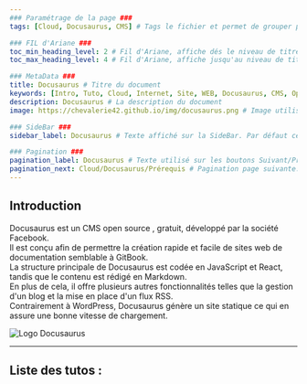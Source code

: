 ---
### Paramétrage de la page ###
tags: [Cloud, Docusaurus, CMS] # Tags le fichier et permet de grouper par mots clef

### FIL d'Ariane ###
toc_min_heading_level: 2 # Fil d'Ariane, affiche dés le niveau de titre 2. Par Défaut : 2
toc_max_heading_level: 4 # Fil d'Ariane, affiche jusqu'au niveau de titre 4. Par défaut : 3

### MetaData ###
title: Docusaurus # Titre du document
keywords: [Intro, Tuto, Cloud, Internet, Site, WEB, Docusaurus, CMS, Open source, Open-Source, OpenSource, Free, Gratuit, FaceBook, Documentation ,Chevalerie] # Mots Clef
description: Docusaurus # La description du document
image: https://chevalerie42.github.io/img/docusaurus.png # Image utilisé par les liens vers cette page. A 1ere vue il faut privilégier les liens externe

### SideBar ###
sidebar_label: Docusaurus # Texte affiché sur la SideBar. Par défaut ce sera le "title"

### Pagination ###
pagination_label: Docusaurus # Texte utilisé sur les boutons Suivant/Précédent. Par defaut "Title"
pagination_next: Cloud/Docusaurus/Prérequis # Pagination page suivante. Soit "null" pour ne pas en ajotuer. Soit dossier/fichier (Réseau/Intro_Reseau)
---


## Introduction 
<Term popup="CMS open source et gratuit permettant la génération de site statique spécialisé en documentation" reference="/glossaire/docusaurus">Docusaurus</Term> est un <Term popup="Content Management System (En français = Système de gestion de contenu), c'est un logiciel simple pour gérer un site web de A à Z avec peu ou pas du tout, de connaissances en développement" reference="/glossaire/CMS">CMS</Term> open source , gratuit, développé par la société Facebook.  
Il est conçu afin de permettre la création rapide et facile de sites web de documentation semblable à GitBook.  
La structure principale de <Term popup="CMS open source et gratuit permettant la génération de site statique spécialisé en documentation" reference="/glossaire/docusaurus">Docusaurus</Term> est codée en <Term popup="Il s'agit d'un langage de programmation principalement utilisé pour les pages web." reference="/glossaire/javascript">JavaScript</Term> et <Term popup="Une bibliothèque JavaScript permettant le développement des interfaces utilisateur interactives dans des applications web." reference="/glossaire/react">React</Term>, tandis que le contenu est rédigé en <Term popup="Le Markdown est un format de texte simplifié permettant de créer facilement du contenu structuré (en-têtes, listes, liens, etc ...)" reference="/glossaire/markdown">Markdown</Term>.  
En plus de cela, il offre plusieurs autres fonctionnalités telles que la gestion d'un blog et la mise en place d'un flux <Term popup="Really Simple Syndication (Français = Système de syndication simple), est un fichier qui permet de suivre les nouvelles publications d'un site. Il est très utilisé dans la veille technologique." reference="/glossaire/RSS">RSS</Term>.  
Contrairement à WordPress, <Term popup="CMS open source et gratuit permettant la génération de site statique spécialisé en documentation" reference="/glossaire/docusaurus">Docusaurus</Term> génère un site statique ce qui en assure une bonne vitesse de chargement.   

![Logo Docusaurus](/img/logo.svg 'Logo Docusaurus')

---
## Liste des tutos :


<DocCardList />
